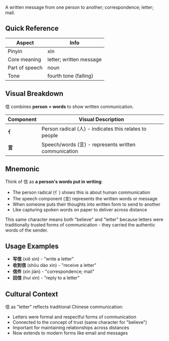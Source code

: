 A written message from one person to another; correspondence; letter; mail.

## Quick Reference

| Aspect         | Info                        |
| -------------- | --------------------------- |
| Pinyin         | xìn                         |
| Core meaning   | letter; written message     |
| Part of speech | noun                        |
| Tone           | fourth tone (falling)       |

## Visual Breakdown

信 combines **person + words** to show written communication.

| Component | Visual Description                                             |
| --------- | -------------------------------------------------------------- |
| **亻**    | Person radical (人) - indicates this relates to people        |
| **言**    | Speech/words (言) - represents written communication          |

## Mnemonic

Think of 信 as **a person's words put in writing**:

- The person radical (亻) shows this is about human communication
- The speech component (言) represents the written words or message
- When someone puts their thoughts into written form to send to another
- Like capturing spoken words on paper to deliver across distance

This same character means both "believe" and "letter" because letters were traditionally trusted forms of communication - they carried the authentic words of the sender.

## Usage Examples

- **写信** (xiě xìn) - "write a letter"
- **收到信** (shōu dào xìn) - "receive a letter"
- **信件** (xìn jiàn) - "correspondence; mail"
- **回信** (huí xìn) - "reply to a letter"

## Cultural Context

信 as "letter" reflects traditional Chinese communication:
- Letters were formal and respectful forms of communication
- Connected to the concept of trust (same character for "believe")
- Important for maintaining relationships across distances
- Now extends to modern forms like email and messages
